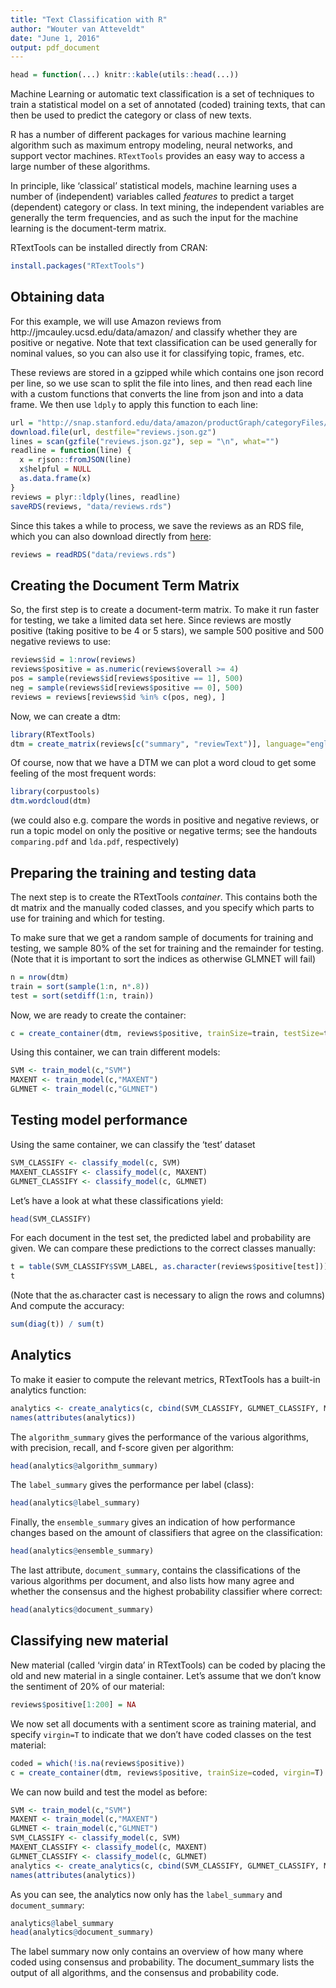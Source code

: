 ```yaml
---
title: "Text Classification with R"
author: "Wouter van Atteveldt"
date: "June 1, 2016"
output: pdf_document
---
```


```r
head = function(...) knitr::kable(utils::head(...))
```


Machine Learning or automatic text classification is a set of techniques to train a statistical model on a set of annotated (coded) training texts, that can then be used to predict the category or class of new texts.

R has a number of different packages for various machine learning algorithm such as maximum entropy modeling, neural networks, and support vector machines. 
`RTextTools` provides an easy way to access a large number of these algorithms.

In principle, like 'classical' statistical models, machine learning uses a number of (independent) variables called _features_ to predict a target (dependent) category or class. 
In text mining, the independent variables are generally the term frequencies, and as such the input for the machine learning is the document-term matrix. 

RTextTools can be installed directly from CRAN:

```r
install.packages("RTextTools")
```

Obtaining data
----

For this example, we will use Amazon reviews from http://jmcauley.ucsd.edu/data/amazon/ and classify whether they are positive or negative.
Note that text classification can be used generally for nominal values, so you can also use it for classifying topic, frames, etc.

These reviews are stored in a gzipped while which contains one json record per line, 
so we use scan to split the file into lines, and then read each line with a custom functions that converts the line from json and into a data frame.
We then use `ldply` to apply this function to each line:

```r
url = "http://snap.stanford.edu/data/amazon/productGraph/categoryFiles/reviews_Automotive_5.json.gz"
download.file(url, destfile="reviews.json.gz")
lines = scan(gzfile("reviews.json.gz"), sep = "\n", what="")
readline = function(line) {
  x = rjson::fromJSON(line)
  x$helpful = NULL
  as.data.frame(x)    
}
reviews = plyr::ldply(lines, readline)
saveRDS(reviews, "data/reviews.rds")
```

Since this takes a while to process, we save the reviews as an RDS file, which you can also download directly from [here](rawgit.com/vanatteveldt/learningr/master/data/reviews.rds):

```r
reviews = readRDS("data/reviews.rds")
```

Creating the Document Term Matrix
----

So, the first step is to create a document-term matrix. 
To make it run faster for testing, we take a limited data set here. 
Since reviews are mostly positive (taking positive to be 4 or 5 stars),
we sample 500 positive and 500 negative reviews to use: 

```r
reviews$id = 1:nrow(reviews)
reviews$positive = as.numeric(reviews$overall >= 4)
pos = sample(reviews$id[reviews$positive == 1], 500)
neg = sample(reviews$id[reviews$positive == 0], 500)
reviews = reviews[reviews$id %in% c(pos, neg), ]
```


Now, we can create a dtm:

```r
library(RTextTools)
dtm = create_matrix(reviews[c("summary", "reviewText")], language="english", stemWords=T)
```

Of course, now that we have a DTM we can plot a word cloud to get some feeling of the most frequent words:

```r
library(corpustools)
dtm.wordcloud(dtm)
```

(we could also e.g. compare the words in positive and negative reviews, or run a topic model on only the positive or negative terms; see the handouts `comparing.pdf` and `lda.pdf`, respectively)

Preparing the training and testing data
---

The next step is to create the RTextTools _container_. 
This contains both the dt matrix and the manually coded classes,
and you specify which parts to use for training and which for testing.

To make sure that we get a random sample of documents for training and testing,
we sample 80% of the set for training and the remainder for testing.
(Note that it is important to sort the indices as otherwise GLMNET will fail)



```r
n = nrow(dtm)
train = sort(sample(1:n, n*.8))
test = sort(setdiff(1:n, train))
```

Now, we are ready to create the container:

```r
c = create_container(dtm, reviews$positive, trainSize=train, testSize=test, virgin=F)
```

Using this container, we can train different models:

```r
SVM <- train_model(c,"SVM")
MAXENT <- train_model(c,"MAXENT")
GLMNET <- train_model(c,"GLMNET")
```

Testing model performance
----

Using the same container, we can classify the 'test' dataset

```r
SVM_CLASSIFY <- classify_model(c, SVM)
MAXENT_CLASSIFY <- classify_model(c, MAXENT)
GLMNET_CLASSIFY <- classify_model(c, GLMNET)
```

Let's have a look at what these classifications yield:

```r
head(SVM_CLASSIFY)
```

For each document in the test set, the predicted label and probability are given. 
We can compare these predictions to the correct classes manually:

```r
t = table(SVM_CLASSIFY$SVM_LABEL, as.character(reviews$positive[test]))
t
```

(Note that the as.character cast is necessary to align the rows and columns)
And compute the accuracy:

```r
sum(diag(t)) / sum(t)
```


Analytics
----

To make it easier to compute the relevant metrics, RTextTools has a built-in analytics function:

```r
analytics <- create_analytics(c, cbind(SVM_CLASSIFY, GLMNET_CLASSIFY, MAXENT_CLASSIFY))
names(attributes(analytics))
```

The `algorithm_summary` gives the performance of the various algorithms, with precision, recall, and f-score given per algorithm:

```r
head(analytics@algorithm_summary)
```

The `label_summary` gives the performance per label (class):

```r
head(analytics@label_summary)
```

Finally, the `ensemble_summary` gives an indication of how performance changes based on the amount of classifiers that agree on the classification:

```r
head(analytics@ensemble_summary)
```

The last attribute, `document_summary`, contains the classifications of the various algorithms per document, and also lists how many agree and whether the consensus and the highest probability classifier where correct:

```r
head(analytics@document_summary)
```

Classifying new material
----

New material (called 'virgin data' in RTextTools) can be coded by placing the old and new material in a single container. 
Let's assume that we don't know the sentiment of 20% of our material:

```r
reviews$positive[1:200] = NA
```

We now set all documents with a sentiment score as training material, and specify `virgin=T` to indicate that we don't have coded classes on the test material:

```r
coded = which(!is.na(reviews$positive))
c = create_container(dtm, reviews$positive, trainSize=coded, virgin=T)
```

We can now build and test the model as before:

```r
SVM <- train_model(c,"SVM")
MAXENT <- train_model(c,"MAXENT")
GLMNET <- train_model(c,"GLMNET")
SVM_CLASSIFY <- classify_model(c, SVM)
MAXENT_CLASSIFY <- classify_model(c, MAXENT)
GLMNET_CLASSIFY <- classify_model(c, GLMNET)
analytics <- create_analytics(c, cbind(SVM_CLASSIFY, GLMNET_CLASSIFY, MAXENT_CLASSIFY))
names(attributes(analytics))
```

As you can see, the analytics now only has the `label_summary` and `document_summary`:

```r
analytics@label_summary
head(analytics@document_summary)
```

The label summary now only contains an overview of how many where coded using consensus and probability. The document_summary lists the output of all algorithms, and the consensus and probability code. 
